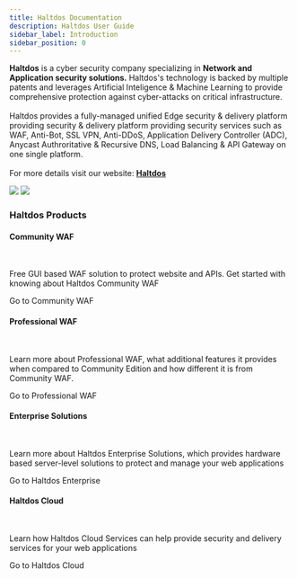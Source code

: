 ---
title: Haltdos Documentation
description: Haltdos User Guide
sidebar_label: Introduction
sidebar_position: 0
---


<div className="main-gallery">
  <div className="sub-heading">
    <div className="front-matter">
      <p style={{fontSize: "17px"}}>
        <b>Haltdos</b> is a cyber security company specializing in <strong>Network and Application security solutions.</strong> Haltdos's technology is backed by multiple patents and leverages Artificial Inteligence & Machine Learning to provide comprehensive protection against cyber-attacks on critical infrastructure.
        <br /> 
        <br />
        Haltdos provides a fully-managed unified Edge security & delivery platform providing security & delivery platform providing security services such as WAF, Anti-Bot, SSL VPN, Anti-DDoS, Application Delivery Controller (ADC), Anycast Authroritative & Recursive DNS, Load Balancing & API Gateway on one single platform.
        <br />
        <br />
        For more details visit our website: <a href="https://www.haltdos.com/" target="_blank"><b>Haltdos</b></a>
      </p>
      <img src={require('@site/static/img/logo/light_doc_logo.png').default} className={styles["dark-theme-logo"]} />
      <img src={require('@site/static/img/logo/dark_doc_logo.png').default} className={styles["light-theme-logo"]} />
    </div>
  </div>
  <div className='sub-heading'>
    <h3>Haltdos Products</h3>
  </div>
  <div className='card'>
    <h4>Community WAF</h4><br />
    <p>Free GUI based WAF solution to protect website and APIs. Get started with knowing about Haltdos Community WAF</p>
    <VersionedLink to='community/introduction'>
      Go to Community WAF <ArrowRight className='arrow' />
    </VersionedLink>
  </div>
  <div className='card'>
    <h4>Professional WAF</h4><br />
    <p> Learn more about Professional WAF, what additional features it provides when compared to Community Edition and how different it is from Community WAF.</p>
    <VersionedLink to='professional/introduction'>
      Go to Professional WAF <ArrowRight className='arrow' />
    </VersionedLink>
  </div>
  <div className='card'>
    <h4>Enterprise Solutions</h4><br />
    <p> Learn more about Haltdos Enterprise Solutions, which provides hardware based server-level solutions to protect and manage your web applications</p>
    <VersionedLink to='v7/enterprise'>
      Go to Haltdos Enterprise<ArrowRight className='arrow' />
    </VersionedLink>
  </div>
  <div className='card'>
    <h4>Haltdos Cloud</h4><br />
    <p>Learn how Haltdos Cloud Services can help provide security and delivery services for your web applications</p>
    <VersionedLink to='v7/cloud'>
      Go to Haltdos Cloud <ArrowRight className='arrow' />
    </VersionedLink>
  </div>
</div>
